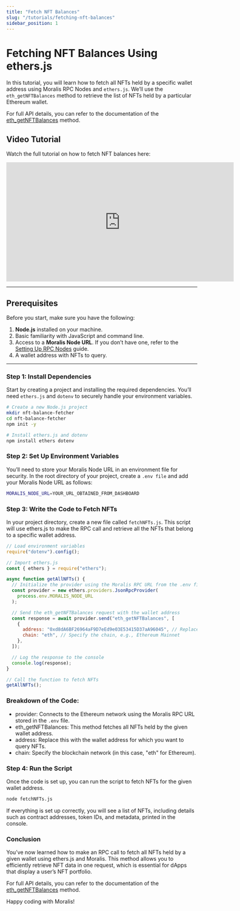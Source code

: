 ```yaml
---
title: "Fetch NFT Balances"
slug: "/tutorials/fetching-nft-balances"
sidebar_position: 1
---
```



# Fetching NFT Balances Using ethers.js

In this tutorial, you will learn how to fetch all NFTs held by a specific wallet address using Moralis RPC Nodes and `ethers.js`. We’ll use the `eth_getNFTBalances` method to retrieve the list of NFTs held by a particular Ethereum wallet.

For full API details, you can refer to the documentation of the [eth_getNFTBalances](/rpc-nodes/reference/extended-rpc/eth_getNFTBalances) method.

## Video Tutorial

Watch the full tutorial on how to fetch NFT balances here:

<iframe width="600" height="315" src="https://www.youtube.com/embed/TplvuImqEVo" title="YouTube video player" frameborder="0" allow="accelerometer; autoplay; clipboard-write; encrypted-media; gyroscope; picture-in-picture" allowfullscreen></iframe>

---

## Prerequisites

Before you start, make sure you have the following:

1. **Node.js** installed on your machine.
2. Basic familiarity with JavaScript and command line.
3. Access to a **Moralis Node URL**. If you don’t have one, refer to the [Setting Up RPC Nodes](./get-your-node-api-key) guide.
4. A wallet address with NFTs to query.

---

### Step 1: Install Dependencies

Start by creating a project and installing the required dependencies. You’ll need `ethers.js` and `dotenv` to securely handle your environment variables.

```bash
# Create a new Node.js project
mkdir nft-balance-fetcher
cd nft-balance-fetcher
npm init -y

# Install ethers.js and dotenv
npm install ethers dotenv
```

### Step 2: Set Up Environment Variables

You’ll need to store your Moralis Node URL in an environment file for security. In the root directory of your project, create a `.env file` and add your Moralis Node URL as follows:

```bash
MORALIS_NODE_URL=YOUR_URL_OBTAINED_FROM_DASHBOARD
```

### Step 3: Write the Code to Fetch NFTs

In your project directory, create a new file called `fetchNFTs.js`. This script will use ethers.js to make the RPC call and retrieve all the NFTs that belong to a specific wallet address.

```javascript
// Load environment variables
require("dotenv").config();

// Import ethers.js
const { ethers } = require("ethers");

async function getAllNFTs() {
  // Initialize the provider using the Moralis RPC URL from the .env file
  const provider = new ethers.providers.JsonRpcProvider(
    process.env.MORALIS_NODE_URL
  );

  // Send the eth_getNFTBalances request with the wallet address
  const response = await provider.send("eth_getNFTBalances", [
    {
      address: "0xd8dA6BF26964aF9D7eEd9e03E53415D37aA96045", // Replace this with the wallet address you want to query
      chain: "eth", // Specify the chain, e.g., Ethereum Mainnet
    },
  ]);

  // Log the response to the console
  console.log(response);
}

// Call the function to fetch NFTs
getAllNFTs();
```

### Breakdown of the Code:

- provider: Connects to the Ethereum network using the Moralis RPC URL stored in the `.env` file.
- eth_getNFTBalances: This method fetches all NFTs held by the given wallet address.
- address: Replace this with the wallet address for which you want to query NFTs.
- chain: Specify the blockchain network (in this case, "eth" for Ethereum).

### Step 4: Run the Script

Once the code is set up, you can run the script to fetch NFTs for the given wallet address.

```bash
node fetchNFTs.js
```

If everything is set up correctly, you will see a list of NFTs, including details such as contract addresses, token IDs, and metadata, printed in the console.

### Conclusion

You’ve now learned how to make an RPC call to fetch all NFTs held by a given wallet using ethers.js and Moralis. This method allows you to efficiently retrieve NFT data in one request, which is essential for dApps that display a user’s NFT portfolio.

For full API details, you can refer to the documentation of the [eth_getNFTBalances](/rpc-nodes/reference/extended-rpc/eth_getNFTBalances) method.

Happy coding with Moralis!
